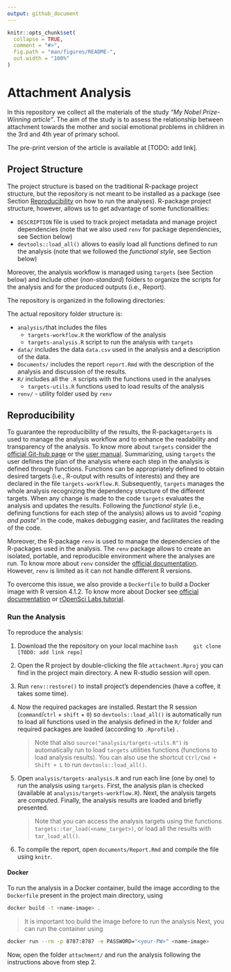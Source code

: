 ```yaml
---
output: github_document
---
```


<!-- README.md is generated from README.Rmd. Please edit that file -->

```r
knitr::opts_chunk$set(
  collapse = TRUE,
  comment = "#>",
  fig.path = "man/figures/README-",
  out.width = "100%"
)
```

# Attachment Analysis

<!-- badges: start -->
<!-- badges: end -->


In this repository we collect all the materials of the study *“My Nobel Prize-Winning article”*. The aim of the study is to assess the relationship between attachment towards the mother and   social emotional problems in children in the 3rd and 4th year of primary school.

The pre-print version of the article is available at [TODO: add link].

## Project Structure

The project structure is based on the traditional R-package project structure, but the repository is not meant to be installed as a package (see Section [Reproducibility](#reproducibility) on how to run the analyses). R-package project structure, however, allows us to get advantage of some functionalities:

- `DESCRIPTION` file is used to track project metadata and manage project dependencies (note that we also used `renv` for package dependencies, see Section below)
- `devtools::load_all()` allows to easily load all functions defined to run the analysis (note that we followed the *functional style*, see Section below)

Moreover, the analysis workflow is managed using `targets` (see Section below) and include other (*non-standard*) folders to organize the scripts for the analysis and for the produced outputs (i.e., Report).

The repository is organized in the following directories:

The actual repository folder structure is:

- `analysis/`that includes the files
    - `targets-workflow.R` the workflow of the analysis 
    - `targets-analysis.R` script to run the analysis with `targets`
- `data/` includes the data `data.csv` used in the analysis and a description of the data.
- `Documents/` includes the report `report.Rmd` with the description of the analysis and discussion of the results.
- `R/` includes all the `.R` scripts with the functions used in the analyses
    - `targets-utils.R` functions used to load results of the analysis
- `renv/` - utility folder used by `renv`

## Reproducibility {#reproducibility}

To guarantee the reproducibility of the results, the R-package`targets` is used to manage the analysis workflow and to enhance the readability and transparency of the analysis. To know more about `targets` consider the [official Git-hub page](https://github.com/ropensci/targets) or the [user manual](https://books.ropensci.org/targets/). Summarizing, using `targets` the user defines the plan of the analysis where each step in the analysis is defined through functions. Functions can be appropriately defined to obtain desired targets (i.e., R-output with results of interests) and they are declared in the file `targets-workflow.R`. Subsequently, `targets` manages the whole analysis recognizing the dependency structure of the different targets. When any change is made to the code `targets` evaluates the analysis and updates the results. Following the *functional style* (i.e., defining functions for each step of the analysis) allows us to avoid "*coping and paste*" in the code, makes debugging easier, and facilitates the reading of the code.

Moreover, the R-package `renv` is used to manage the dependencies of the R-packages used in the analysis. The `renv` package allows to create an isolated, portable, and reproducible environment where the analyses are run. To know more about `renv` consider the [official documentation](https://rstudio.github.io/renv/articles/renv.html). However, `renv` is limited as it can not handle different R versions.

To overcome this issue, we also provide a `Dockerfile` to build a Docker image with R version 4.1.2. To know more about Docker see [official documentation](https://www.docker.com/) or 
[rOpenSci Labs tutorial](https://jsta.github.io/r-docker-tutorial/).


### Run the Analysis

To reproduce the analysis:

1. Download the the repository on your local machine
    ```bash
    git clone [TODO: add link repo]
    ```
1. Open the R project by double-clicking the file `attachment.Rproj` you can find in the project main directory. A new R-studio session will open.
1. Run `renv::restore()` to install project's dependencies (have a coffee, it takes some time).
1. Now the required packages are installed. Restart the R session (`command`/`ctrl` + `shift` + `0`) so `devtools::load_all()` is automatically run to load all functions used in the analysis defined in the `R/` folder and required packages are loaded (according to `.Rprofile`) . 

    > Note that also `source("analysis/targets-utils.R")` is automatically run to load `targets` utilities functions (functions to load analysis results). You can also use the shortcut ` Ctrl/Cmd + Shift + L` to run `devtools::load_all()`.
    
1. Open `analysis/targets-analysis.R` and run each line (one by one) to run the analysis using `targets`. First, the analysis plan  is checked (available at `analysis/targets-workflow.R`). Next, the analysis targets are computed. Finally, the analysis results are loaded and briefly presented.

    > Note that you can access the analysis targets using the functions `targets::tar_load(<name_target>)`, or load all the results with `tar_load_all()`.
    
1. To compile the report, open `documents/Report.Rmd` and compile the file using `knitr`.

#### Docker

To run the analysis in a Docker container, build the image according to the `Dockerfile` present in the project main directory, using

```bash
docker build -t <name-image> .
```

> It is important too build the image before to run the analysis
Next, you can run the container using
```bash
docker run --rm -p 8787:8787 -e PASSWORD="<your-PW>" <name-image>
```

Now, open the folder `attachment/` and run the analysis following the instructions above from step 2.
